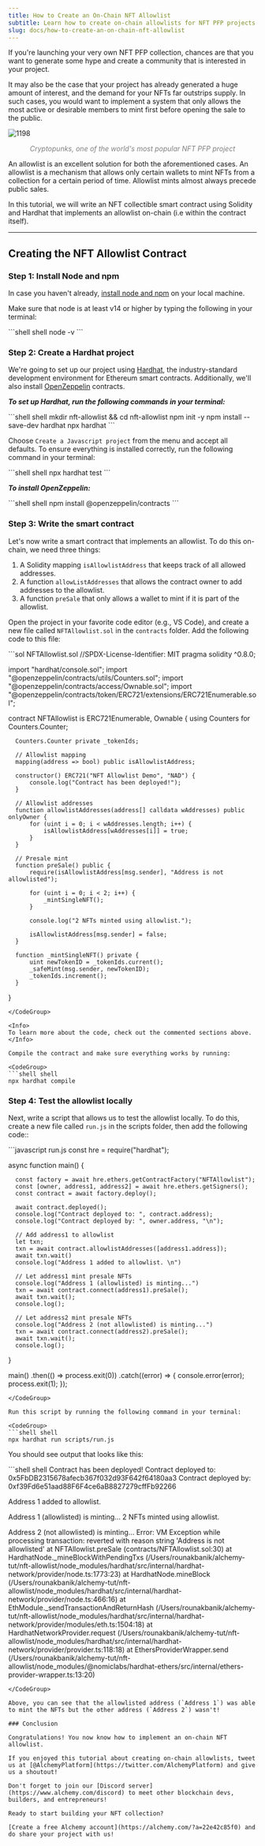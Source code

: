 ```yaml
---
title: How to Create an On-Chain NFT Allowlist
subtitle: Learn how to create on-chain allowlists for NFT PFP projects
slug: docs/how-to-create-an-on-chain-nft-allowlist
---
```



If you're launching your very own NFT PFP collection, chances are that you want to generate some hype and create a community that is interested in your project.

It may also be the case that your project has already generated a huge amount of interest, and the demand for your NFTs far outstrips supply. In such cases, you would want to implement a system that only allows the most active or desirable members to mint first before opening the sale to the public.

![1198](/images/3d886d2-cryptopunk.png "cryptopunk.png")
<div align="center" style="color: gray; font-style: italic;">Cryptopunks, one of the world's most popular NFT PFP project</div>

An allowlist is an excellent solution for both the aforementioned cases. An allowlist is a mechanism that allows only certain wallets to mint NFTs from a collection for a certain period of time. Allowlist mints almost always precede public sales.

In this tutorial, we will write an NFT collectible smart contract using Solidity and Hardhat that implements an allowlist on-chain (i.e within the contract itself).

***

## Creating the NFT Allowlist Contract

### Step 1: Install Node and npm

In case you haven't already, [install node and npm](https://nodejs.org/en/download/) on your local machine.

Make sure that node is at least v14 or higher by typing the following in your terminal:

<CodeGroup>
  ```shell shell
  node -v
  ```
</CodeGroup>

### Step 2: Create a Hardhat project

We're going to set up our project using [Hardhat](https://hardhat.org/), the industry-standard development environment for Ethereum smart contracts. Additionally, we'll also install [OpenZeppelin](https://www.openzeppelin.com/) contracts.

***To set up Hardhat, run the following commands in your terminal:***

<CodeGroup>
  ```shell shell
  mkdir nft-allowlist && cd nft-allowlist
  npm init -y
  npm install --save-dev hardhat
  npx hardhat
  ```
</CodeGroup>

Choose `Create a Javascript project` from the menu and accept all defaults. To ensure everything is installed correctly, run the following command in your terminal:

<CodeGroup>
  ```shell shell
  npx hardhat test
  ```
</CodeGroup>

***To install OpenZeppelin:***

<CodeGroup>
  ```shell shell
  npm install @openzeppelin/contracts
  ```
</CodeGroup>

### Step 3: Write the smart contract

Let's now write a smart contract that implements an allowlist. To do this on-chain, we need three things:

1. A Solidity mapping `isAllowlistAddress` that keeps track of all allowed addresses.
2. A function `allowListAddresses` that allows the contract owner to add addresses to the allowlist.
3. A function `preSale` that only allows a wallet to mint if it is part of the allowlist.

Open the project in your favorite code editor (e.g., VS Code), and create a new file called `NFTAllowlist.sol` in the `contracts` folder. Add the following code to this file:

<CodeGroup>
  ```sol NFTAllowlist.sol
  //SPDX-License-Identifier: MIT
  pragma solidity ^0.8.0;

  import "hardhat/console.sol";
  import "@openzeppelin/contracts/utils/Counters.sol";
  import "@openzeppelin/contracts/access/Ownable.sol";
  import "@openzeppelin/contracts/token/ERC721/extensions/ERC721Enumerable.sol";

  contract NFTAllowlist is ERC721Enumerable, Ownable {
      using Counters for Counters.Counter;
      
      Counters.Counter private _tokenIds;

      // Allowlist mapping
      mapping(address => bool) public isAllowlistAddress;
      
      constructor() ERC721("NFT Allowlist Demo", "NAD") {
          console.log("Contract has been deployed!");
      }

      // Allowlist addresses
      function allowlistAddresses(address[] calldata wAddresses) public onlyOwner {
          for (uint i = 0; i < wAddresses.length; i++) {
              isAllowlistAddress[wAddresses[i]] = true;
          }
      }

      // Presale mint
      function preSale() public {
          require(isAllowlistAddress[msg.sender], "Address is not allowlisted");

          for (uint i = 0; i < 2; i++) {
              _mintSingleNFT();
          }

          console.log("2 NFTs minted using allowlist.");

          isAllowlistAddress[msg.sender] = false;        
      }
      
      function _mintSingleNFT() private {
          uint newTokenID = _tokenIds.current();
          _safeMint(msg.sender, newTokenID);
          _tokenIds.increment();
      }
  }
  ```
</CodeGroup>

<Info>
  To learn more about the code, check out the commented sections above.
</Info>

Compile the contract and make sure everything works by running:

<CodeGroup>
  ```shell shell
  npx hardhat compile
  ```
</CodeGroup>

### Step 4: Test the allowlist locally

Next, write a script that allows us to test the allowlist locally. To do this, create a new file called `run.js` in the scripts folder, then add the following code::

<CodeGroup>
  ```javascript run.js
  const hre = require("hardhat");

  async function main() {

      const factory = await hre.ethers.getContractFactory("NFTAllowlist");
      const [owner, address1, address2] = await hre.ethers.getSigners();
      const contract = await factory.deploy();

      await contract.deployed();
      console.log("Contract deployed to: ", contract.address);
      console.log("Contract deployed by: ", owner.address, "\n");

      // Add address1 to allowlist   
      let txn;
      txn = await contract.allowlistAddresses([address1.address]);
      await txn.wait()
      console.log("Address 1 added to allowlist. \n")

      // Let address1 mint presale NFTs
      console.log("Address 1 (allowlisted) is minting...")
      txn = await contract.connect(address1).preSale();
      await txn.wait();
      console.log();

      // Let address2 mint presale NFTs
      console.log("Address 2 (not allowlisted) is minting...")
      txn = await contract.connect(address2).preSale();
      await txn.wait();
      console.log();
  }

  main()
      .then(() => process.exit(0))
      .catch((error) => {
          console.error(error);
          process.exit(1);
      });
  ```
</CodeGroup>

Run this script by running the following command in your terminal:

<CodeGroup>
  ```shell shell
  npx hardhat run scripts/run.js
  ```
</CodeGroup>

You should see output that looks like this:

<CodeGroup>
  ```shell shell
  Contract has been deployed!
  Contract deployed to:  0x5FbDB2315678afecb367f032d93F642f64180aa3
  Contract deployed by:  0xf39Fd6e51aad88F6F4ce6aB8827279cffFb92266 

  Address 1 added to allowlist. 

  Address 1 (allowlisted) is minting...
  2 NFTs minted using allowlist.

  Address 2 (not allowlisted) is minting...
  Error: VM Exception while processing transaction: reverted with reason string 'Address is not allowlisted'
      at NFTAllowlist.preSale (contracts/NFTAllowlist.sol:30)
      at HardhatNode._mineBlockWithPendingTxs (/Users/rounakbanik/alchemy-tut/nft-allowlist/node_modules/hardhat/src/internal/hardhat-network/provider/node.ts:1773:23)
      at HardhatNode.mineBlock (/Users/rounakbanik/alchemy-tut/nft-allowlist/node_modules/hardhat/src/internal/hardhat-network/provider/node.ts:466:16)
      at EthModule._sendTransactionAndReturnHash (/Users/rounakbanik/alchemy-tut/nft-allowlist/node_modules/hardhat/src/internal/hardhat-network/provider/modules/eth.ts:1504:18)
      at HardhatNetworkProvider.request (/Users/rounakbanik/alchemy-tut/nft-allowlist/node_modules/hardhat/src/internal/hardhat-network/provider/provider.ts:118:18)
      at EthersProviderWrapper.send (/Users/rounakbanik/alchemy-tut/nft-allowlist/node_modules/@nomiclabs/hardhat-ethers/src/internal/ethers-provider-wrapper.ts:13:20)
  ```
</CodeGroup>

Above, you can see that the allowlisted address (`Address 1`) was able to mint the NFTs but the other address (`Address 2`) wasn't!

### Conclusion

Congratulations! You now know how to implement an on-chain NFT allowlist.

If you enjoyed this tutorial about creating on-chain allowlists, tweet us at [@AlchemyPlatform](https://twitter.com/AlchemyPlatform) and give us a shoutout!

Don't forget to join our [Discord server](https://www.alchemy.com/discord) to meet other blockchain devs, builders, and entrepreneurs!

Ready to start building your NFT collection?

[Create a free Alchemy account](https://alchemy.com/?a=22e42c85f0) and do share your project with us!
